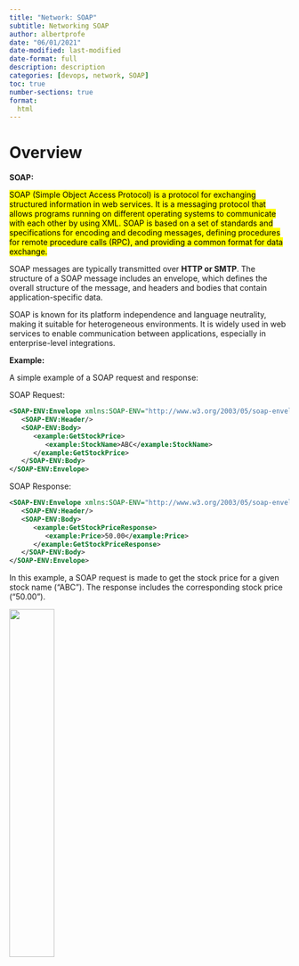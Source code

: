 ```yaml
---
title: "Network: SOAP"
subtitle: Networking SOAP
author: albertprofe
date: "06/01/2021"
date-modified: last-modified
date-format: full
description: description
categories: [devops, network, SOAP]
toc: true
number-sections: true
format:
  html
---
```


# Overview


**SOAP:**

<mark>SOAP (Simple Object Access Protocol) is a protocol for exchanging structured information in web services. It is a messaging protocol that allows programs running on different operating systems to communicate with each other by using XML. SOAP is based on a set of standards and specifications for encoding and decoding messages, defining procedures for remote procedure calls (RPC), and providing a common format for data exchange.</mark>

SOAP messages are typically transmitted over **HTTP or SMTP**. The structure of a SOAP message includes an envelope, which defines the overall structure of the message, and headers and bodies that contain application-specific data.

SOAP is known for its platform independence and language neutrality, making it suitable for heterogeneous environments. It is widely used in web services to enable communication between applications, especially in enterprise-level integrations.

**Example:**

A simple example of a SOAP request and response:

SOAP Request:

```xml
<SOAP-ENV:Envelope xmlns:SOAP-ENV="http://www.w3.org/2003/05/soap-envelope" xmlns:example="http://example.com">
   <SOAP-ENV:Header/>
   <SOAP-ENV:Body>
      <example:GetStockPrice>
         <example:StockName>ABC</example:StockName>
      </example:GetStockPrice>
   </SOAP-ENV:Body>
</SOAP-ENV:Envelope>
```

SOAP Response:

```xml
<SOAP-ENV:Envelope xmlns:SOAP-ENV="http://www.w3.org/2003/05/soap-envelope" xmlns:example="http://example.com">
   <SOAP-ENV:Header/>
   <SOAP-ENV:Body>
      <example:GetStockPriceResponse>
         <example:Price>50.00</example:Price>
      </example:GetStockPriceResponse>
   </SOAP-ENV:Body>
</SOAP-ENV:Envelope>
```

In this example, a SOAP request is made to get the stock price for a given stock name ("ABC"). The response includes the corresponding stock price ("50.00").


![](/images/devops/SOAP.png){width="40%"}


